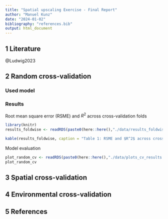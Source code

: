 ```yaml
---
title: "Spatial upscaling Exercise - Final Report"
author: "Manuel Kunz"
date: "2024-01-02"
bibliography: "references.bib"
output: html_document
---
```


## 1 Literature

@Ludwig2023

## 2 Random cross-validation
### Used model

### Results 
Root mean square error (RSME) and $R^2$ across cross-validation folds
```r
library(knitr)
results_foldwise <- readRDS(paste0(here::here(),"./data/results_foldwise.rds"))

kable(results_foldwise, caption = "Table 1: RSME and $R^2$ across cross-validation folds")
```
Model evaluation
```r
plot_random_cv <- readRDS(paste0(here::here(),"./data/plots_cv_results.rds"))
plot_random_cv
```


## 3 Spatial cross-validation

## 4 Environmental cross-validation






## 5 References
